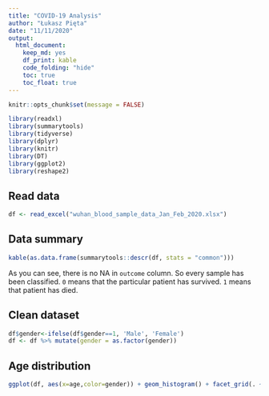 ```yaml
---
title: "COVID-19 Analysis"
author: "Łukasz Pięta"
date: "11/11/2020"
output: 
  html_document: 
    keep_md: yes
    df_print: kable
    code_folding: "hide"
    toc: true
    toc_float: true
---
```


```r
knitr::opts_chunk$set(message = FALSE)
```


```r
library(readxl)
library(summarytools)
library(tidyverse)
library(dplyr)
library(knitr)
library(DT)
library(ggplot2)
library(reshape2)
```

## Read data
```r
df <- read_excel("wuhan_blood_sample_data_Jan_Feb_2020.xlsx")
```

## Data summary
```r
kable(as.data.frame(summarytools::descr(df, stats = "common")))
```

As you can see, there is no NA in `outcome` column. So every sample has been classified. `0` means that the particular patient has survived. `1` means that patient has died.

## Clean dataset
```r
df$gender<-ifelse(df$gender==1, 'Male', 'Female') 
df <- df %>% mutate(gender = as.factor(gender))
```

## Age distribution
```r
ggplot(df, aes(x=age,color=gender)) + geom_histogram() + facet_grid(. ~ gender)
```
